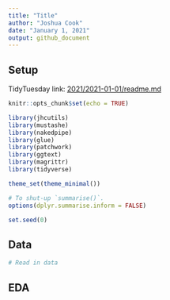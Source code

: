 ```yaml
---
title: "Title"
author: "Joshua Cook"
date: "January 1, 2021"
output: github_document
---
```


## Setup
    
TidyTuesday link: [2021/2021-01-01/readme.md]()

```r
knitr::opts_chunk$set(echo = TRUE)

library(jhcutils)
library(mustashe)
library(nakedpipe)
library(glue)
library(patchwork)
library(ggtext)
library(magrittr)
library(tidyverse)

theme_set(theme_minimal())

# To shut-up `summarise()`.
options(dplyr.summarise.inform = FALSE)

set.seed(0)
```

## Data

```r
# Read in data
```

## EDA


